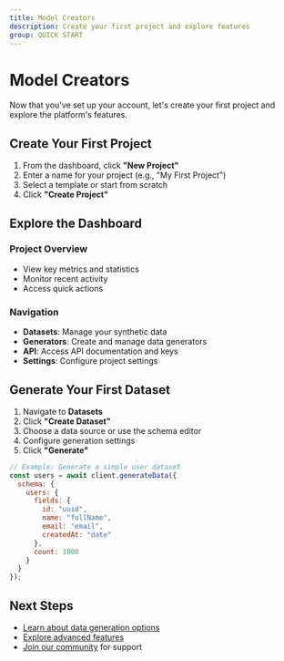 ```yaml
---
title: Model Creators
description: Create your first project and explore features
group: QUICK START
---
```


# Model Creators

Now that you've set up your account, let's create your first project and explore the platform's features.

## Create Your First Project

1. From the dashboard, click **"New Project"**
2. Enter a name for your project (e.g., "My First Project")
3. Select a template or start from scratch
4. Click **"Create Project"**

## Explore the Dashboard

### Project Overview
- View key metrics and statistics
- Monitor recent activity
- Access quick actions

### Navigation
- **Datasets**: Manage your synthetic data
- **Generators**: Create and manage data generators
- **API**: Access API documentation and keys
- **Settings**: Configure project settings

## Generate Your First Dataset

1. Navigate to **Datasets**
2. Click **"Create Dataset"**
3. Choose a data source or use the schema editor
4. Configure generation settings
5. Click **"Generate"**

```javascript
// Example: Generate a simple user dataset
const users = await client.generateData({
  schema: {
    users: {
      fields: {
        id: "uuid",
        name: "fullName",
        email: "email",
        createdAt: "date"
      },
      count: 1000
    }
  }
});
```

## Next Steps
- [Learn about data generation options](/docs/quick-start/next-steps)
- [Explore advanced features](/docs/features)
- [Join our community](https://community.syncora.ai) for support
